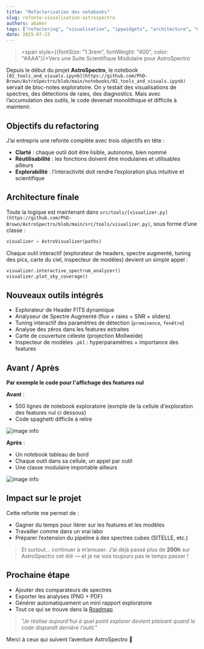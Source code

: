 ```yaml
---
title: "Refactorisation des notebooks"
slug: refonte-visualisation-astrospectro
authors: abaker
tags: ["refactoring", "visualisation", "ipywidgets", "architecture", "milestone"]
date: 2025-07-23
---
```


> <span style={{fontSize: "1.3rem", fontWeight: "400", color: "#AAA"}}>Vers une Suite Scientifique Modulaire pour AstroSpectro</span>


Depuis le début du projet **AstroSpectro**, le notebook `[02_tools_and_visuals.ipynb](https://github.com/PhD-Brown/AstroSpectro/blob/main/notebooks/02_tools_and_visuals.ipynb)` servait de bloc-notes exploratoire. On y testait des visualisations de spectres, des détections de raies, des diagnostics. Mais avec l’accumulation des outils, le code devenait monolithique et difficile à maintenir.

<!--truncate-->

## Objectifs du refactoring

J’ai entrepris une refonte complète avec trois objectifs en tête :
- **Clarté** : chaque outil doit être lisible, autonome, bien nommé
- **Réutilisabilité** : les fonctions doivent être modulaires et utilisables ailleurs
- **Explorabilité** : l’interactivité doit rendre l’exploration plus intuitive et scientifique

## Architecture finale

Toute la logique est maintenant dans `src/tools/[visualizer.py](https://github.com/PhD-Brown/AstroSpectro/blob/main/src/tools/visualizer.py)`, sous forme d’une classe :

```python
visualizer = AstroVisualizer(paths)
```

Chaque outil interactif (explorateur de headers, spectre augmenté, tuning des pics, carte du ciel, inspecteur de modèles) devient un simple appel :

```python
visualizer.interactive_spectrum_analyzer()
visualizer.plot_sky_coverage()
```

## Nouveaux outils intégrés

- Explorateur de Header FITS dynamique
- Analyseur de Spectre Augmenté (flux + raies + SNR + sliders)
- Tuning interactif des paramètres de détection (`prominence`, `fenêtre`)
- Analyse des zéros dans les features extraites
- Carte de couverture céleste (projection Mollweide)
- Inspecteur de modèles `.pkl` : hyperparamètres + importance des features

## Avant / Après

**Par exemple le code pour l'affichage des features nul**

**Avant** :
- 500 lignes de notebook exploratoire (exmple de la cellule d'exploration des features nul ci dessous)
- Code spaghetti difficile à relire

![image info](/img/avant.png)

**Après** :
- Un notebook tableau de bord 
- Chaque outil dans sa cellule, un appel par outil
- Une classe modulaire importable ailleurs

![image info](/img/apres.png)


## Impact sur le projet

Cette refonte me permet de :
- Gagner du temps pour itérer sur les features et les modèles
- Travailler comme dans un vrai labo
- Préparer l’extension du pipeline à des spectres cubes (SITELLE, etc.)

> Et surtout… continuer à m’amuser. J’ai déjà passé plus de **200h** sur AstroSpectro cet été — et je ne vois toujours pas le temps passer !

## Prochaine étape

- Ajouter des comparateurs de spectres
- Exporter les analyses (PNG + PDF)
- Générer automatiquement un mini rapport exploratoire
- Tout ce qui se trouve dans la [Roadmap](https://phd-brown.github.io/AstroSpectro/docs/community/roadmap)

> *"Je réalise aujourd’hui à quel point explorer devient plaisant quand le code disparaît derrière l’outil."*

Merci à ceux qui suivent l’aventure AstroSpectro 🚀
